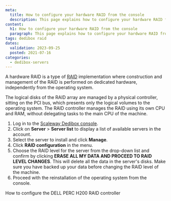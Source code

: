 ```yaml
---
meta:
  title: How to configure your hardware RAID from the console
  description: This page explains how to configure your hardware RAID from the console
content:
  h1: How to configure your hardware RAID from the console
  paragraph: This page explains how to configure your hardware RAID from the console
tags: dedibox raid 
dates:
  validation: 2023-09-25
  posted: 2021-07-16
categories:
  - dedibox-servers
---
```


A hardware RAID is a type of [RAID](/dedibox/hardware/concepts/#raid) implementation where construction and management of the RAID is performed on dedicated hardware, independently from the operating system.

The logical disks of the RAID array are managed by a physical controller, sitting on the PCI bus, which presents only the logical volumes to the operating system. The RAID controller manages the RAID using its own CPU and RAM, without delegating tasks to the main CPU of the machine.

1. Log in to the [Scaleway Dedibox console](https://console.online.net/en/login).
2. Click on **Server** > **Server list** to display a list of available servers in the account.
3. Select the server to install and click **Manage**.
4. Click **RAID configuration** in the menu.
5. Choose the RAID level for the server from the drop-down list and confirm by clicking **ERASE ALL MY DATA AND PROCEED TO RAID LEVEL CHANGES**.
    <Message type="important">
      This will delete all the data in the server's disks. Make sure you have backed up your data before changing the RAID level of the machine.
    </Message>
6. Proceed with the reinstallation of the operating system from the console.


<Navigation title="See Also">
  <NextButton to="/dedibox/hardware/how-to/configure-dell-perc-h200/">How to configure the DELL PERC H200 RAID controller</NextButton>
</Navigation>